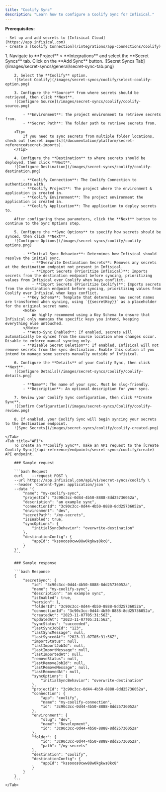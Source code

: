 ```yaml
---
title: "Coolify Sync"
description: "Learn how to configure a Coolify Sync for Infisical."
---
```


**Prerequisites:**

    - Set up and add secrets to [Infisical Cloud](https://app.infisical.com)
    - Create a [Coolify Connection](/integrations/app-connections/coolify)

<Tabs>
    <Tab title="Infisical UI">
        1. Navigate to **Project** > **Integrations** and select the **Secret Syncs** tab. Click on the **Add Sync** button.
        ![Secret Syncs Tab](/images/secret-syncs/general/secret-sync-tab.png)

        2. Select the **Coolify** option.
        ![Select Coolify](/images/secret-syncs/coolify/select-coolify-option.png)

        3. Configure the **Source** from where secrets should be retrieved, then click **Next**.
        ![Configure Source](/images/secret-syncs/coolify/coolify-source.png)

            - **Environment**: The project environment to retrieve secrets from.
            - **Secret Path**: The folder path to retrieve secrets from.

        <Tip>
            If you need to sync secrets from multiple folder locations, check out [secret imports](/documentation/platform/secret-reference#secret-imports).
        </Tip>

        4. Configure the **Destination** to where secrets should be deployed, then click **Next**.
        ![Configure Destination](/images/secret-syncs/coolify/coolify-destination.png)

            - **Coolify Connection**: The Coolify Connection to authenticate with.
            - **Coolify Project**: The project where the environment & application is created in.
            - **Coolify Environment**: The project environment the application is created in.
            - **Coolify Application**: The application to deploy secrets to.

        After configuring these parameters, click the **Next** button to continue to the Sync Options step.

        5. Configure the **Sync Options** to specify how secrets should be synced, then click **Next**.
        ![Configure Options](/images/secret-syncs/coolify/coolify-options.png)

            - **Initial Sync Behavior**: Determines how Infisical should resolve the initial sync.
                - **Overwrite Destination Secrets**: Removes any secrets at the destination endpoint not present in Infisical.
                - **Import Secrets (Prioritize Infisical)**: Imports secrets from the destination endpoint before syncing, prioritizing values from Infisical over Coolify when keys conflict.
                - **Import Secrets (Prioritize Coolify)**: Imports secrets from the destination endpoint before syncing, prioritizing values from Coolify over Infisical when keys conflict.
            - **Key Schema**: Template that determines how secret names are transformed when syncing, using `{{secretKey}}` as a placeholder for the original secret name.
            <Note>
                We highly recommend using a Key Schema to ensure that Infisical only manages the specific keys you intend, keeping everything else untouched.
            </Note>
            - **Auto-Sync Enabled**: If enabled, secrets will automatically be synced from the source location when changes occur. Disable to enforce manual syncing only.
            - **Disable Secret Deletion**: If enabled, Infisical will not remove secrets from the sync destination. Enable this option if you intend to manage some secrets manually outside of Infisical.

        6. Configure the **Details** of your Coolify Sync, then click **Next**.
        ![Configure Details](/images/secret-syncs/coolify/coolify-details.png)

            - **Name**: The name of your sync. Must be slug-friendly.
            - **Description**: An optional description for your sync.

        7. Review your Coolify Sync configuration, then click **Create Sync**.
        ![Confirm Configuration](/images/secret-syncs/Coolify/coolify-review.png)

        8. If enabled, your Coolify Sync will begin syncing your secrets to the destination endpoint.
        ![Sync Secrets](/images/secret-syncs/coolify/coolify-created.png)

    </Tab>
    <Tab title="API">
        To create an **Coolify Sync**, make an API request to the [Create Coolify Sync](/api-reference/endpoints/secret-syncs/coolify/create) API endpoint.

        ### Sample request

        ```bash Request
        curl    --request POST \
        --url https://app.infisical.com/api/v1/secret-syncs/coolify \
        --header 'Content-Type: application/json' \
        --data '{
            "name": "my-coolify-sync",
            "projectId": "3c90c3cc-0d44-4b50-8888-8dd25736052a",
            "description": "an example sync",
            "connectionId": "3c90c3cc-0d44-4b50-8888-8dd25736052a",
            "environment": "dev",
            "secretPath": "/my-secrets",
            "isEnabled": true,
            "syncOptions": {
                "initialSyncBehavior": "overwrite-destination"
            },
            "destinationConfig": {
                "appId": "kssooos0cww88w0kgkws0kc8",
            }
        }'
        ```

        ### Sample response

        ```bash Response
        {
            "secretSync": {
                "id": "3c90c3cc-0d44-4b50-8888-8dd25736052a",
                "name": "my-coolify-sync",
                "description": "an example sync",
                "isEnabled": true,
                "version": 1,
                "folderId": "3c90c3cc-0d44-4b50-8888-8dd25736052a",
                "connectionId": "3c90c3cc-0d44-4b50-8888-8dd25736052a",
                "createdAt": "2023-11-07T05:31:56Z",
                "updatedAt": "2023-11-07T05:31:56Z",
                "syncStatus": "succeeded",
                "lastSyncJobId": "123",
                "lastSyncMessage": null,
                "lastSyncedAt": "2023-11-07T05:31:56Z",
                "importStatus": null,
                "lastImportJobId": null,
                "lastImportMessage": null,
                "lastImportedAt": null,
                "removeStatus": null,
                "lastRemoveJobId": null,
                "lastRemoveMessage": null,
                "lastRemovedAt": null,
                "syncOptions": {
                    "initialSyncBehavior": "overwrite-destination"
                },
                "projectId": "3c90c3cc-0d44-4b50-8888-8dd25736052a",
                "connection": {
                    "app": "coolify",
                    "name": "my-coolify-connection",
                    "id": "3c90c3cc-0d44-4b50-8888-8dd25736052a"
                },
                "environment": {
                    "slug": "dev",
                    "name": "Development",
                    "id": "3c90c3cc-0d44-4b50-8888-8dd25736052a"
                },
                "folder": {
                    "id": "3c90c3cc-0d44-4b50-8888-8dd25736052a",
                    "path": "/my-secrets"
                },
                "destination": "coolify",
                "destinationConfig": {
                    "appId": "kssooos0cww88w0kgkws0kc8"
                }
            }
        }
        ```
    </Tab>
</Tabs>
